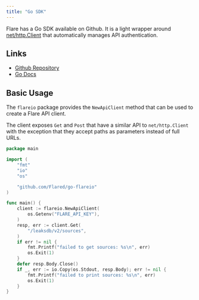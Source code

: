 ```yaml
---
title: "Go SDK"
---
```


Flare has a Go SDK available on Github. It is a light wrapper around
[net/http.Client](https://pkg.go.dev/net/http#Client)
that automatically manages API authentication.

## Links

- [Github Repository](https://github.com/Flared/go-flareio)
- [Go Docs](https://pkg.go.dev/github.com/Flared/go-flareio)

## Basic Usage

The `flareio` package provides the `NewApiClient` method that can be used
to create a Flare API client.

The client exposes `Get` and `Post` that have a similar API to `net/http.Client`
with the exception that they accept paths as parameters instead of full URLs.

```go
package main

import (
	"fmt"
	"io"
	"os"

	"github.com/Flared/go-flareio"
)

func main() {
	client := flareio.NewApiClient(
		os.Getenv("FLARE_API_KEY"),
	)
	resp, err := client.Get(
		"/leaksdb/v2/sources",
	)
	if err != nil {
		fmt.Printf("failed to get sources: %s\n", err)
		os.Exit(1)
	}
	defer resp.Body.Close()
	if _, err := io.Copy(os.Stdout, resp.Body); err != nil {
		fmt.Printf("failed to print sources: %s\n", err)
		os.Exit(1)
	}
}
```
